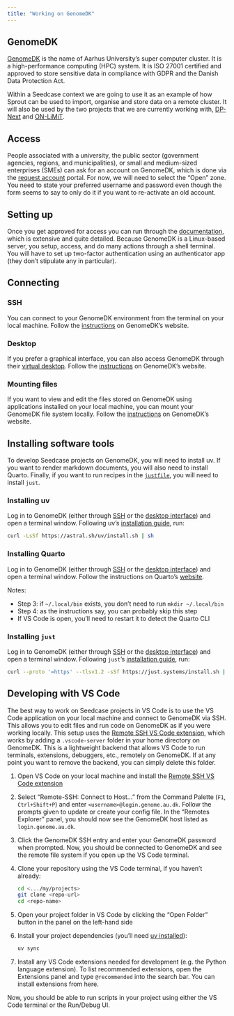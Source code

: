 ```yaml
---
title: "Working on GenomeDK"
---
```


## GenomeDK

[GenomeDK](https://genome.au.dk) is the name of Aarhus University's
super computer cluster. It is a high-performance computing (HPC) system.
It is ISO 27001 certified and approved to store sensitive data in
compliance with GDPR and the Danish Data Protection Act.

Within a Seedcase context we are going to use it as an example of how
Sprout can be used to import, organise and store data on a remote
cluster. It will also be used by the two projects that we are currently
working with, [DP-Next](https://dp-next.github.io) and
[ON-LiMiT](https://onlimit.org/).

## Access

People associated with a university, the public sector (government
agencies, regions, and municipalities), or small and medium-sized
enterprises (SMEs) can ask for an account on GenomeDK, which is done via
the [request
account](https://console.genome.au.dk/user-requests/create/) portal. For
now, we will need to select the "Open" zone. You need to state your
preferred username and password even though the form seems to say to
only do it if you want to re-activate an old account.

## Setting up

Once you get approved for access you can run through the
[documentation](https://genome.au.dk/docs/), which is extensive and
quite detailed. Because GenomeDK is a Linux-based server, you setup,
access, and do many actions through a shell terminal. You will have to
set up two-factor authentication using an authenticator app (they don't
stipulate any in particular).

## Connecting

### SSH {#ssh}

You can connect to your GenomeDK environment from the terminal on your
local machine. Follow the
[instructions](https://genome.au.dk/docs/getting-started/#ssh) on
GenomeDK's website.

### Desktop {#desktop}

If you prefer a graphical interface, you can also access GenomeDK
through their [virtual desktop](https://desktop.genome.au.dk). Follow
the [instructions](https://genome.au.dk/docs/getting-started/#desktop)
on GenomeDK's website.

### Mounting files

If you want to view and edit the files stored on GenomeDK using
applications installed on your local machine, you can mount your
GenomeDK file system locally. Follow the
[instructions](https://genome.au.dk/docs/working-with-data/#mounting) on
GenomeDK's website.

## Installing software tools

To develop Seedcase projects on GenomeDK, you will need to install uv.
If you want to render markdown documents, you will also need to install
Quarto. Finally, if you want to run recipes in the
[`justfile`](workflow.qmd#workflow-helper), you will need to install
`just`.

### Installing uv {#installing-uv}

Log in to GenomeDK (either through [SSH](#ssh) or the [desktop
interface](#desktop)) and open a terminal window. Following uv's
[installation
guide](https://docs.astral.sh/uv/getting-started/installation/#standalone-installer),
run:

``` .bash
curl -LsSf https://astral.sh/uv/install.sh | sh
```

### Installing Quarto

Log in to GenomeDK (either through [SSH](#ssh) or the [desktop
interface](#desktop)) and open a terminal window. Follow the
instructions on Quarto's
[website](https://quarto.org/docs/download/tarball.html?version=1.7.32&idPrefix=download).

Notes:

-   Step 3: if `~/.local/bin` exists, you don't need to run
    `mkdir ~/.local/bin`
-   Step 4: as the instructions say, you can probably skip this step
-   If VS Code is open, you'll need to restart it to detect the Quarto
    CLI

### Installing `just`

Log in to GenomeDK (either through [SSH](#ssh) or the [desktop
interface](#desktop)) and open a terminal window. Following `just`'s
[installation
guide](https://just.systems/man/en/pre-built-binaries.html#pre-built-binaries),
run:

``` .bash
curl --proto '=https' --tlsv1.2 -sSf https://just.systems/install.sh | bash -s -- --to ~/bin
```

## Developing with VS Code

The best way to work on Seedcase projects in VS Code is to use the VS
Code application on your local machine and connect to GenomeDK via SSH.
This allows you to edit files and run code on GenomeDK as if you were
working locally. This setup uses the [Remote SSH VS Code
extension](https://marketplace.visualstudio.com/items?itemName=ms-vscode-remote.remote-ssh),
which works by adding a `.vscode-server` folder in your home directory
on GenomeDK. This is a lightweight backend that allows VS Code to run
terminals, extensions, debuggers, etc., remotely on GenomeDK. If at any
point you want to remove the backend, you can simply delete this folder.

1.  Open VS Code on your local machine and install the [Remote SSH VS
    Code
    extension](https://marketplace.visualstudio.com/items?itemName=ms-vscode-remote.remote-ssh)

2.  Select "Remote-SSH: Connect to Host..." from the Command Palette
    (`F1`, `Ctrl+Shift+P`) and enter `<username>@login.genome.au.dk`.
    Follow the prompts given to update or create your config file. In
    the "Remotes Explorer" panel, you should now see the GenomeDK host
    listed as `login.genome.au.dk`.

3.  Click the GenomeDK SSH entry and enter your GenomeDK password when
    prompted. Now, you should be connected to GenomeDK and see the
    remote file system if you open up the VS Code terminal.

4.  Clone your repository using the VS Code terminal, if you haven’t
    already:

    ``` .bash
    cd <.../my/projects>
    git clone <repo-url>
    cd <repo-name>
    ```

5.  Open your project folder in VS Code by clicking the "Open Folder"
    button in the panel on the left-hand side

6.  Install your project dependencies (you'll need [uv
    installed](#installing-uv)):

    ``` .bash
    uv sync
    ```

7.  Install any VS Code extensions needed for development (e.g. the
    Python language extension). To list recommended extensions, open the
    Extensions panel and type `@recommended` into the search bar. You
    can install extensions from here.

Now, you should be able to run scripts in your project using either the
VS Code terminal or the Run/Debug UI.
